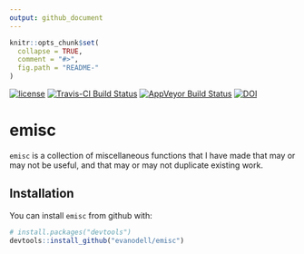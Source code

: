 ```yaml
---
output: github_document
---
```


<!-- README.md is generated from README.Rmd. Please edit that file -->

```r
knitr::opts_chunk$set(
  collapse = TRUE,
  comment = "#>",
  fig.path = "README-"
)
```

[![license](https://img.shields.io/github/license/mashape/apistatus.svg)](https://github.com/EvanOdell/emisc/blob/master/LICENSE)
[![Travis-CI Build Status](https://travis-ci.org/evanodell/emisc.svg?branch=master)](https://travis-ci.org/evanodell/emisc)
[![AppVeyor Build Status](https://ci.appveyor.com/api/projects/status/github/evanodell/emisc?branch=master&svg=true)](https://ci.appveyor.com/project/evanodell/emisc)
[![DOI](https://zenodo.org/badge/96876145.svg)](https://zenodo.org/badge/latestdoi/96876145)


# emisc

`emisc` is a collection of miscellaneous functions that I have made that may or may not be useful, and that may or may not duplicate existing work.

## Installation

You can install `emisc` from github with:

```r
# install.packages("devtools")
devtools::install_github("evanodell/emisc")
```
